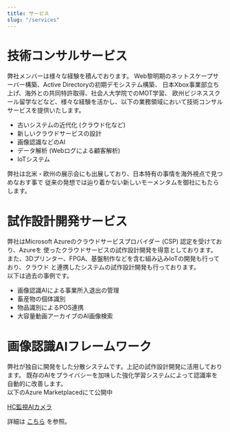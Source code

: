 ```yaml
---
title: サービス
slug: "/services"
---
```


# 技術コンサルサービス
弊社メンバーは様々な経験を積んでおります。
Web黎明期のネットスケープサーバー構築、Active Directoryの初期デモシステム構築、
日本Xbox事業部立ち上げ、海外との共同特許取得、社会人大学院でのMOT学習、
欧州ビジネススクール留学などなど、様々な経験を活かし、以下の業務領域において技術コンサル
サービスを提供いたします。
- 古いシステムの近代化 (クラウド化など)
- 新しいクラウドサービスの設計
- 画像認識などのAI
- データ解析 (Webログによる顧客解析)
- IoTシステム

弊社は北米・欧州の展示会にも出展しており、日本特有の事情を海外視点で見つめなおす事で
従来の発想では辿り着かない新しいモーメンタムを御社にもたらします。

# 試作設計開発サービス
弊社はMicrosoft Azureのクラウドサービスプロバイダー (CSP) 認定を受けており、Azureを
使ったクラウドサービスの試作設計開発を得意としております。  
また、3Dプリンター、FPGA、基盤制作などを含む組み込みIoTの開発も行っており、クラウド
と連携したシステムの試作設計開発も行っております。  
以下は過去の事例です。

- 画像認識AIによる事業所入退出の管理
- 畜産物の個体識別
- 物品識別によるPOS連携
- 大容量動画アーカイブのAI画像検索

# 画像認識AIフレームワーク
弊社が独自に開発をした分散システムです。上記の試作設計開発に活用しております。
既存のAIをプライバシーを加味した強化学習システムによって認識率を自動的に改善します。  
以下のAzure Marketplacedにて公開中

[HC監視AIカメラ](https://azuremarketplace.microsoft.com/en-us/marketplace/apps/tonoicoltd1593682873365.hc-door-v003?tab=Overview)

詳細は [こちら](/HC-Door) を参照。

